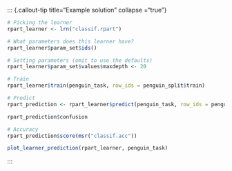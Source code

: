 ::: {.callout-tip title="Example solution" collapse ="true"}

```r
# Picking the learner
rpart_learner <- lrn("classif.rpart")

# What parameters does this learner have?
rpart_learner$param_set$ids()

# Setting parameters (omit to use the defaults)
rpart_learner$param_set$values$maxdepth <- 20

# Train
rpart_learner$train(penguin_task, row_ids = penguin_split$train)

# Predict
rpart_prediction <- rpart_learner$predict(penguin_task, row_ids = penguin_split$test)

rpart_prediction$confusion

# Accuracy
rpart_prediction$score(msr("classif.acc"))

plot_learner_prediction(rpart_learner, penguin_task)
```

:::
